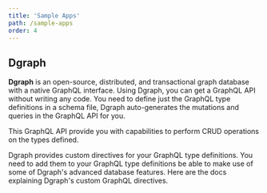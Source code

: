 ```yaml
---
title: 'Sample Apps'
path: /sample-apps
order: 4
---
```


## Dgraph

**Dgraph** is an open-source, distributed, and transactional graph database with a native
GraphQL interface. Using Dgraph, you can get a GraphQL API without writing any code.
You need to define just the GraphQL type definitions in a schema file, Dgraph
auto-generates the mutations and queries in the GraphQL API for you.

This GraphQL API provide you with capabilities to perform CRUD operations on the types defined.

Dgraph provides custom directives for your GraphQL type definitions. You need to add them to
your GraphQL type definitions be able to make use of some of Dgraph's advanced database features.
Here are the docs explaining Dgraph's custom GraphQL directives.
